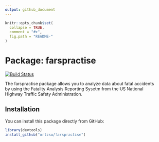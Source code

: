 ```yaml
---
output: github_document
---
```


<!-- README.md is generated from README.Rmd. Please edit that file -->

```r
knitr::opts_chunk$set(
  collapse = TRUE,
  comment = "#>",
  fig.path = "README-"
)
```
# Package: farspractise 
[![Build Status](https://travis-ci.org/ortzsu/farspractise.svg?branch=master)](https://travis-ci.org/ortzsu/farspractise)

The farspractise package allows you to analyze 
data about fatal accidents by using the 
Fatality Analysis Reporting Sysetm from 
the US National Highway Traffic Safety Administration.

## Installation

You can install this package directly from GitHub:

```r
library(devtools)
install_github("ortzsu/farspractise")
```
